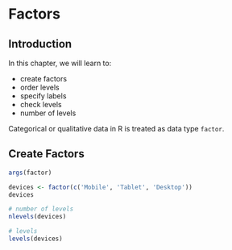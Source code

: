 # Factors {#factors}

## Introduction

In this chapter, we will learn to:

- create factors
- order levels
- specify labels
- check levels
- number of levels

Categorical or qualitative data in R is treated as data type `factor`. 

## Create Factors

```r
args(factor)
```

```r
devices <- factor(c('Mobile', 'Tablet', 'Desktop'))
devices

# number of levels
nlevels(devices)

# levels
levels(devices)
```
